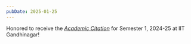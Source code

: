 ```yaml
---
pubDate: 2025-01-25
---
```


Honored to receive the _<u>[Academic Citation](https://iitgn.ac.in/students/deanslist/2024-25-S1)</u>_ for Semester 1, 2024-25 at IIT Gandhinagar!
